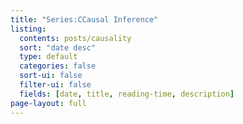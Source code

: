 ```yaml
---
title: "Series:CCausal Inference"
listing:
  contents: posts/causality
  sort: "date desc"
  type: default
  categories: false
  sort-ui: false
  filter-ui: false
  fields: [date, title, reading-time, description]
page-layout: full
---
```


